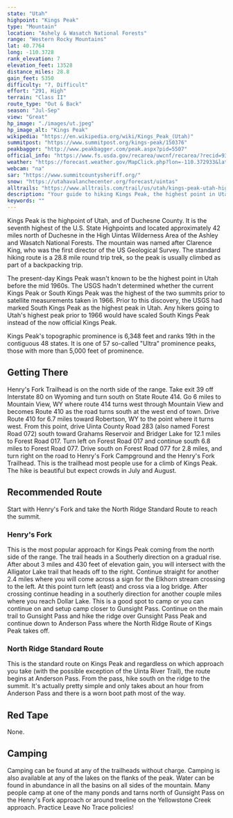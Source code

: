 ```yaml
---
state: "Utah"
highpoint: "Kings Peak"
type: "Mountain"
location: "Ashely & Wasatch National Forests"
range: "Western Rocky Mountains"
lat: 40.7764
long: -110.3728
rank_elevation: 7
elevation_feet: 13528
distance_miles: 28.8
gain_feet: 5350
difficulty: "7, Difficult"
effort: "291, High"
terrain: "Class II"
route_type: "Out & Back"
season: "Jul-Sep"
view: "Great"
hp_image: "./images/ut.jpeg"
hp_image_alt: "Kings Peak"
wikipedia: "https://en.wikipedia.org/wiki/Kings_Peak_(Utah)"
summitpost: "https://www.summitpost.org/kings-peak/150376"
peakbagger: "http://www.peakbagger.com/peak.aspx?pid=5507"
official_info: "https://www.fs.usda.gov/recarea/uwcnf/recarea/?recid=9342"
weather: "https://forecast.weather.gov/MapClick.php?lon=-110.372933&lat=40.776327"
webcam: "na"
sar: "https://www.summitcountysheriff.org/"
snow: "https://utahavalanchecenter.org/forecast/uintas"
alltrails: "https://www.alltrails.com/trail/us/utah/kings-peak-utah-highpoint-trail"
description: "Your guide to hiking Kings Peak, the highest point in Utah."
keywords: ""
---
```


Kings Peak is the highpoint of Utah, and of Duchesne County. It is the seventh highest of the U.S. State Highpoints and located approximately 42 miles north of Duchesne in the High Uintas Wilderness Area of the Ashley and Wasatch National Forests. The mountain was named after Clarence King, who was the first director of the US Geological Survey. The standard hiking route is a 28.8 mile round trip trek, so the peak is usually climbed as part of a backpacking trip.

The present-day Kings Peak wasn't known to be the highest point in Utah before the mid 1960s. The USGS hadn't determined whether the current Kings Peak or South Kings Peak was the highest of the two summits prior to satellite measurements taken in 1966. Prior to this discovery, the USGS had marked South Kings Peak as the highest peak in Utah. Any hikers going to Utah's highest peak prior to 1966 would have scaled South Kings Peak instead of the now official Kings Peak.

Kings Peak's topographic prominence is 6,348 feet and ranks 19th in the contiguous 48 states. It is one of 57 so-called "Ultra" prominence peaks, those with more than 5,000 feet of prominence.

## Getting There
Henry's Fork Trailhead is on the north side of the range. Take exit 39 off Interstate 80 on Wyoming and turn south on State Route 414. Go 6 miles to Mountain View, WY where route 414 turns west through Mountain View and becomes Route 410 as the road turns south at the west end of town. Drive Route 410 for 6.7 miles toward Robertson, WY to the point where it turns west. From this point, drive Uinta County Road 283 (also named Forest Road 072) south toward Grahams Reservoir and Bridger Lake for 12.1 miles to Forest Road 017. Turn left on Forest Road 017 and continue south 6.8 miles to Forest Road 077. Drive south on Forest Road 077 for 2.8 miles, and turn right on the road to Henry's Fork Campground and the Henry's Fork Trailhead. This is the trailhead most people use for a climb of Kings Peak. The hike is beautiful but expect crowds in July and August.

## Recommended Route
Start with Henry's Fork and take the North Ridge Standard Route to reach the summit.

### Henry's Fork
This is the most popular approach for Kings Peak coming from the north side of the range. The trail heads in a Southerly direction on a gradual rise. After about 3 miles and 430 feet of elevation gain, you will intersect with the Alligator Lake trail that heads off to the right. Continue straight for another 2.4 miles where you will come across a sign for the Elkhorn stream crossing to the left. At this point turn left (east) and cross via a log bridge. After crossing continue heading in a southerly direction for another couple miles where you reach Dollar Lake. This is a good spot to camp or you can continue on and setup camp closer to Gunsight Pass. Continue on the main trail to Gunsight Pass and hike the ridge over Gunsight Pass Peak and continue down to Anderson Pass where the North Ridge Route of Kings Peak takes off.

### North Ridge Standard Route
This is the standard route on Kings Peak and regardless on which approach you take (with the possible exception of the Uinta River Trail), the route begins at Anderson Pass. From the pass, hike south on the ridge to the summit. It's actually pretty simple and only takes about an hour from Anderson Pass and there is a worn boot path most of the way.

## Red Tape
None.

## Camping
Camping can be found at any of the trailheads without charge. Camping is also available at any of the lakes on the flanks of the peak. Water can be found in abundance in all the basins on all sides of the mountain. Many people camp at one of the many ponds and tarns north of Gunsight Pass on the Henry's Fork approach or around treeline on the Yellowstone Creek approach. Practice Leave No Trace policies!
